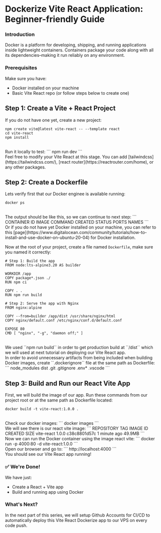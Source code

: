 # Dockerize Vite React Application: Beginner-friendly Guide

### Introduction
Docker is a platform for developing, shipping, and running applications inside lightweight containers. Containers package your code along with all its dependencies–making it run reliably on any environment.

### Prerequisites
Make sure you have:
- Docker installed on your machine
- Basic Vite React repo (or follow steps below to create one)

## Step 1: Create a Vite + React Project
If you do not have one yet, create a new project:
```
npm create vite@latest vite-react -- --template react
cd vite-react
npm install
```
<br/>
Run it locally to test:
```
npm run dev
```

<br/>
Feel free to modify your Vite React at this stage. You can add [tailwindcss](https://tailwindcss.com/), [react router](https://reactrouter.com/home), or any other packages.

## Step 2: Create a Dockerfile
Lets verify first that our Docker enginee is available running:
```
docker ps
```
<br/>
The output should be like this, so we can continue to next step:
```
CONTAINER ID   IMAGE     COMMAND   CREATED   STATUS    PORTS     NAMES
```
<br/>
Or if you do not have yet Docker installed on your machine, you can refer to this [page](https://www.digitalocean.com/community/tutorials/how-to-install-and-use-docker-on-ubuntu-20-04) for Docker installation.

Now at the root of your project, create a file named ``Dockerfile``, make sure you named it correctly:
```
# Step 1: Build the app
FROM node:lts-alpine3.20 AS builder

WORKDIR /app
COPY package*.json ./
RUN npm ci

COPY . .
RUN npm run build

# Step 2: Serve the app with Nginx
FROM nginx:alpine

COPY --from=builder /app/dist /usr/share/nginx/html
COPY nginx/default.conf /etc/nginx/conf.d/default.conf

EXPOSE 80
CMD [ "nginx", "-g", "daemon off;" ]
```

<br/>
We used ``npm run build`` in order to get production build at ``/dist`` which we will used at next tutorial on deploying our Vite React app.

<br/>
In order to avoid unnecessary artifacts from being included when building Docker images, create ``.dockerignore`` file at the same path as Dockerfile:
```
node_modules
dist
.git
.gitignore
.env*
.vscode
```

## Step 3: Build and Run our React Vite App
First, we will build the image of our app. Run these commands from our project root or at the same path as Dockerfile located:
```
docker build -t vite-react:1.0.0 .
```
<br/>
Check our docker images:
```
docker images
```
<br/>
We will see there is our react vite image:
```
REPOSITORY     TAG       IMAGE ID       CREATED        SIZE
vite-react     1.0.0     c38c8801d57c   1 minute ago   49.9MB
```
<br/>
Now we can run the Docker container using the image react vite:
```
docker run -p 4000:80 -d vite-react:1.0.0
```
<br/>
Open our browser and go to:
```
http://localhost:4000
```
<br/>
You should see our Vite React app running!

### ✅ We're Done!
We have just:
- Create a React + Vite app
- Build and running app using Docker

### What's Next?
In the next part of this series, we will setup Github Accounts for CI/CD to automatically deploy this Vite React Dockerize app to our VPS on every code push.
<br/>